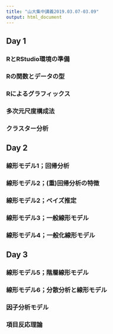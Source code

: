 ```yaml
---
title: "山大集中講義2019.03.07-03.09"
output: html_document
---
```


## Day 1

### RとRStudio環境の準備
### Rの関数とデータの型
### Rによるグラフィックス
### 多次元尺度構成法
### クラスター分析

## Day 2

### 線形モデル1；回帰分析
### 線形モデル2；(重)回帰分析の特徴
### 線形モデル2；ベイズ推定
### 線形モデル3；一般線形モデル
### 線形モデル4；一般化線形モデル

## Day 3

### 線形モデル5；階層線形モデル
### 線形モデル6；分散分析と線形モデル
### 因子分析モデル
### 項目反応理論